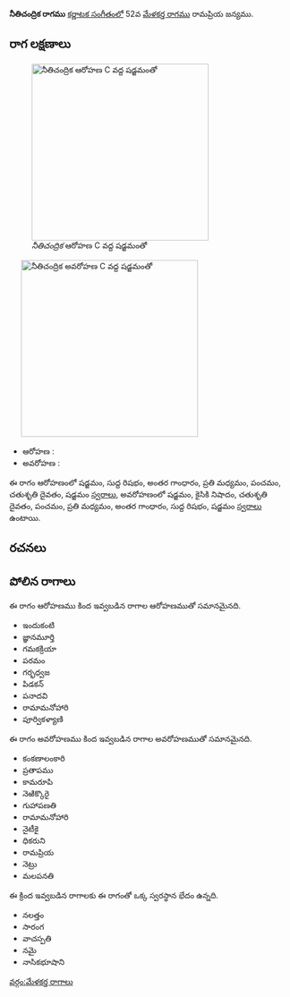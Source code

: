 {{Infobox ragam
	| name          	= నీతిచంద్రిక
	| synonym	    	= 
	| mela          	= 
	| chakra        	= 
	| janaka        	= 
	| type          	= షడవ-సంపూర్ణ
	| arohanam      	= {{svaraC|S|R1|G3|M2|P|D2|S'}} 
	| avarohanam    	= {{svaraC|S'|N2|D2|P|M2|G3|R1|S}}
	| jeeva         	=
	| chhaya        	=
	| nyasa         	=
	| vishesha      	= 
	| equivalent  		= 
}}
{{కర్ణాటక సంగీత రాగాలు}}
'''నీతిచంద్రిక రాగము''' [[కర్ణాటక సంగీతం]]లో 52వ [[మేళకర్త రాగము]] రామప్రియ జన్యము. 


==రాగ లక్షణాలు==
[[Image:niticandrika_ar_kb2wiki.png|thumb|right|316px|''నీతిచంద్రిక'' ఆరోహణ C వద్ద షడ్జమంతో]]
	[[Image:niticandrika_av_kb2wiki.png|thumb|right|316px|''నీతిచంద్రిక'' అవరోహణ C వద్ద షడ్జమంతో]]

* ఆరోహణ : {{svaraC|S|R1|G3|M2|P|D2|S'}} 
* అవరోహణ : {{svaraC|S'|N2|D2|P|M2|G3|R1|S}}

ఈ రాగం ఆరోహణంలో షడ్జమం, సుద్ద  రిషభం, అంతర గాంధారం, ప్రతి మధ్యమం, పంచమం, చతుశృతి దైవతం, షడ్జమం [[స్వరాలు]], అవరోహణంలో షడ్జమం, కైసికి నిషాదం, చతుశృతి దైవతం, పంచమం, ప్రతి మధ్యమం, అంతర గాంధారం, సుద్ద  రిషభం, షడ్జమం [[స్వరాలు]] ఉంటాయి.

==రచనలు==



==పోలిన రాగాలు==
ఈ రాగం ఆరోహణము కింద ఇవ్వబడిన రాగాల ఆరోహణముతో సమానమైనది.
* ఇందుకంటి
* జ్ఞానమూర్తి
* గమకక్రియా
* పరమం
* గర్భధ్వజ
* పిడకన్
* పనాదవి
* రామామనోహారి
* పూర్వికళ్యాణి

ఈ రాగం అవరోహణము కింద ఇవ్వబడిన రాగాల అవరోహణముతో సమానమైనది.
* కంకణాలంకారి
* ప్రతాపము
* కామరూపి
* నెఱిక్కొరై
* గుహాపణతి
* రామామనోహారి
* నైటీకై
* ధికరుని
* రామప్రియ
* నెట్రు
* మలపనతి

ఈ క్రింద ఇవ్వబడిన రాగాలకు ఈ రాగంతో ఒక్క స్వరస్థాన భేదం ఉన్నది.
* నలత్తం
* సారంగ
* వాచస్పతి
* నమై
* నాసికభూషాని



[[వర్గం:మేళకర్త రాగాలు]]